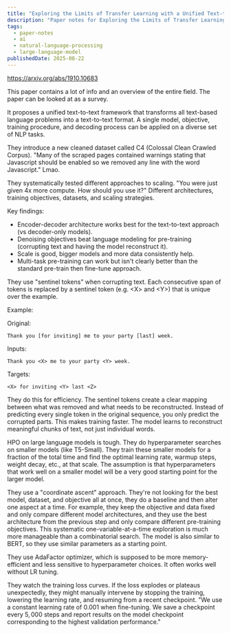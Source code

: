 ```yaml
---
title: "Exploring the Limits of Transfer Learning with a Unified Text-to-Text Transformer | Paper Notes"
description: "Paper notes for Exploring the Limits of Transfer Learning with a Unified Text-to-Text Transformer."
tags:
  - paper-notes
  - ai
  - natural-language-processing
  - large-language-model
publishedDate: 2025-08-22
---
```


https://arxiv.org/abs/1910.10683

This paper contains a lot of info and an overview of the entire field.
The paper can be looked at as a survey.

It proposes a unified text-to-text framework that transforms all text-based language problems into a text-to-text format.
A single model, objective, training procedure, and decoding process can be applied on a diverse set of NLP tasks.

They introduce a new cleaned dataset called C4 (Colossal Clean Crawled Corpus).
"Many of the scraped pages contained warnings stating that Javascript should be enabled so we removed any line with the word Javascript." Lmao.

They systematically tested different approaches to scaling.
"You were just given 4x more compute. How should you use it?"
Different architectures, training objectives, datasets, and scaling strategies.

Key findings:
- Encoder-decoder architecture works best for the text-to-text approach (vs decoder-only models).
- Denoising objectives beat language modeling for pre-training (corrupting text and having the model reconstruct it).
- Scale is good, bigger models and more data consistently help.
- Multi-task pre-training can work but isn't clearly better than the standard pre-train then fine-tune approach.

They use "sentinel tokens" when corrupting text.
Each consecutive span of tokens is replaced by a sentinel token (e.g. &lt;X&gt; and &lt;Y&gt;) that is unique over the example.

Example:

Original:
```
Thank you [for inviting] me to your party [last] week.
```

Inputs:
```
Thank you <X> me to your party <Y> week.
```

Targets:
```
<X> for inviting <Y> last <Z>
```

They do this for efficiency.
The sentinel tokens create a clear mapping between what was removed and what needs to be reconstructed.
Instead of predicting every single token in the original sequence, you only predict the corrupted parts. This makes training faster.
The model learns to reconstruct meaningful chunks of text, not just individual words.

HPO on large language models is tough.
They do hyperparameter searches on smaller models (like T5-Small).
They train these smaller models for a fraction of the total time and find the optimal learning rate, warmup steps, weight decay, etc., at that scale.
The assumption is that hyperparameters that work well on a smaller model will be a very good starting point for the larger model.

They use a "coordinate ascent" approach.
They're not looking for the best model, dataset, and objective all at once, they do a baseline and then alter one aspect at a time.
For example, they keep the objective and data fixed and only compare different model architectures, and they use the best architecture from the previous step and only compare different pre-training objectives.
This systematic one-variable-at-a-time exploration is much more manageable than a combinatorial search.
The model is also similar to BERT, so they use similar parameters as a starting point.

They use AdaFactor optimizer, which is supposed to be more memory-efficient and less sensitive to hyperparameter choices.
It often works well without LR tuning.

They watch the training loss curves.
If the loss explodes or plateaus unexpectedly, they might manually intervene by stopping the training, lowering the learning rate, and resuming from a recent checkpoint.
"We use a constant learning rate of $0.001$ when fine-tuning. We save a checkpoint every $5,000$ steps and report results on the model checkpoint corresponding to the highest validation performance."
